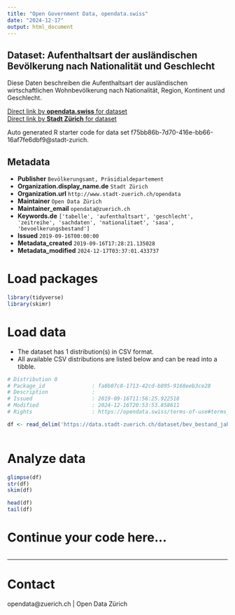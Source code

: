 ```yaml
---
title: "Open Government Data, opendata.swiss"
date: "2024-12-17"
output: html_document
---
```


## Dataset: Aufenthaltsart der ausländischen Bevölkerung nach Nationalität und Geschlecht

Diese Daten beschreiben die Aufenthaltsart der ausländischen wirtschaftlichen Wohnbevölkerung nach Nationalität, Region, Kontinent und Geschlecht.

[Direct link by **opendata.swiss** for dataset](https://opendata.swiss/de/dataset/aufenthaltsart-der-auslandischen-bevolkerung-nach-nationalitat-und-geschlecht-seit-1993)<br>
[Direct link by **Stadt Zürich** for dataset](https://data.stadt-zuerich.ch/dataset/bev_bestand_jahr_nationalitaet_aufenthaltsart_geschl_od3371)

Auto generated R starter code for data set f75bb86b-7d70-416e-bb66-16af7fe6dbf9@stadt-zurich.

## Metadata

- **Publisher** `Bevölkerungsamt, Präsidialdepartement`
- **Organization.display_name.de** `Stadt Zürich`
- **Organization.url** `http://www.stadt-zuerich.ch/opendata`
- **Maintainer** `Open Data Zürich`
- **Maintainer_email** `opendata@zuerich.ch`
- **Keywords.de** `['tabelle', 'aufenthaltsart', 'geschlecht', 'zeitreihe', 'sachdaten', 'nationalitaet', 'sasa', 'bevoelkerungsbestand']`
- **Issued** `2019-09-16T00:00:00`
- **Metadata_created** `2019-09-16T17:28:21.135028`
- **Metadata_modified** `2024-12-17T03:37:01.433737`


# Load packages

```r

library(tidyverse)
library(skimr)

```

# Load data

-   The dataset has 1 distribution(s) in CSV format.
-   All available CSV distributions are listed below and can be read into a tibble.

```r

# Distribution 0
# Package_id               : fa8b07c8-1713-42cd-b895-9168eeb3ce28
# Description              : 
# Issued                   : 2019-09-16T11:56:25.922518
# Modified                 : 2024-12-16T20:53:53.858611
# Rights                   : https://opendata.swiss/terms-of-use#terms_open

df <- read_delim('https://data.stadt-zuerich.ch/dataset/bev_bestand_jahr_nationalitaet_aufenthaltsart_geschl_od3371/download/BEV337OD3371.csv')



```

# Analyze data

```r

glimpse(df)
str(df)
skim(df)

head(df)
tail(df)

```

# Continue your code here...

```r

```

------------------------------------------------------------------------

# Contact

opendata@zuerich.ch | Open Data Zürich
